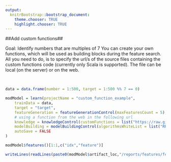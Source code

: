 ```yaml
---
output:
  knitrBootstrap::bootstrap_document:
    theme.chooser: TRUE
    highlight.chooser: TRUE
---
```


<!--
%\VignetteEngine{knitr::rmarkdown}
%\VignetteIndexEntry{advanced_customFunctions}
%\VignetteDepends{xtable}
-->

##Add custom functions##

Goal: Identify numbers that are multiples of 7 You can create your own functions, which will be used as building blocks during the feature search. All you need to do, is to specify the url/s of the source files containing the custom functions code (currently only Scala is supported). The file can be local (on the server) or on the web.

<br>
```r
data = data.frame(number = 1:500, target = 1:500 %% 7 == 0)
```


```r
modModel = learn(projectName = "custom_function_example",
    trainData = data,
    target = "target",
    featureGeneration = featureGenerationControl(maxFeaturesCount = 5),
    # using a function from the web in the following url    	
    knowledge = knowledgeControl(customFunctions = list("https://raw.githubusercontent.com/mesagie/etcetra/master/SampleFunctions.scala")),
    modelBuilding = modelBuildingControl(algorithmsWhiteList = list("RRandomForestClassifier")),  
    autoSave = FALSE
)
```

```r
modModel$features()[1:1,c("idx","feature")]
```

```r
writeLines(readLines(paste0(modModel$artifact_loc,"/reports/features/features_trace.txt"),n=7))
```


